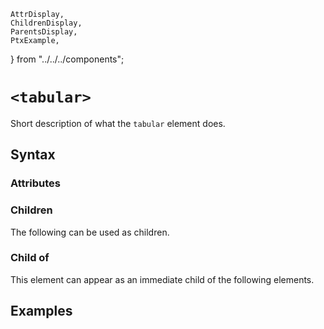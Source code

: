     AttrDisplay,
    ChildrenDisplay,
    ParentsDisplay,
    PtxExample,
} from "../../../components";

# `<tabular>`

Short description of what the `tabular` element does.

## Syntax

### Attributes

<AttrDisplay name="tabular" />

### Children

The following can be used as children.

<ChildrenDisplay name="tabular" />

### Child of

This element can appear as an immediate child of the following elements.

<ParentsDisplay name="tabular" />

## Examples

    